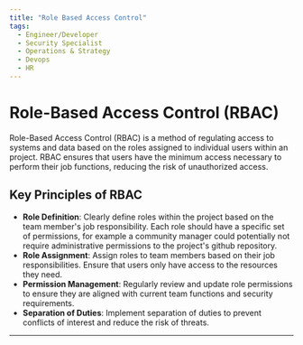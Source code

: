 ```yaml
---
title: "Role Based Access Control"
tags:
  - Engineer/Developer
  - Security Specialist
  - Operations & Strategy
  - Devops
  - HR
---
```



<TagProvider>
<TagFilter />

# Role-Based Access Control (RBAC)

<TagList tags={frontmatter.tags} />
<AttributionList contributors={frontmatter.contributors} />

Role-Based Access Control (RBAC) is a method of regulating access to systems and data based on the roles assigned to
individual users within an project. RBAC ensures that users have the minimum access necessary to perform their job
functions, reducing the risk of unauthorized access.

## Key Principles of RBAC

- **Role Definition**: Clearly define roles within the project based on the team member's job responsibility. Each role
should have a specific set of permissions, for example a community manager could potentially not require administrative
permissions to the project's github repository.
- **Role Assignment**: Assign roles to team members based on their job responsibilities. Ensure that users only have
access to the resources they need.
- **Permission Management**: Regularly review and update role permissions to ensure they are aligned with current team
functions and security requirements.
- **Separation of Duties**: Implement separation of duties to prevent conflicts of interest and reduce the risk of
threats.

---

</TagProvider>
<ContributeFooter />
